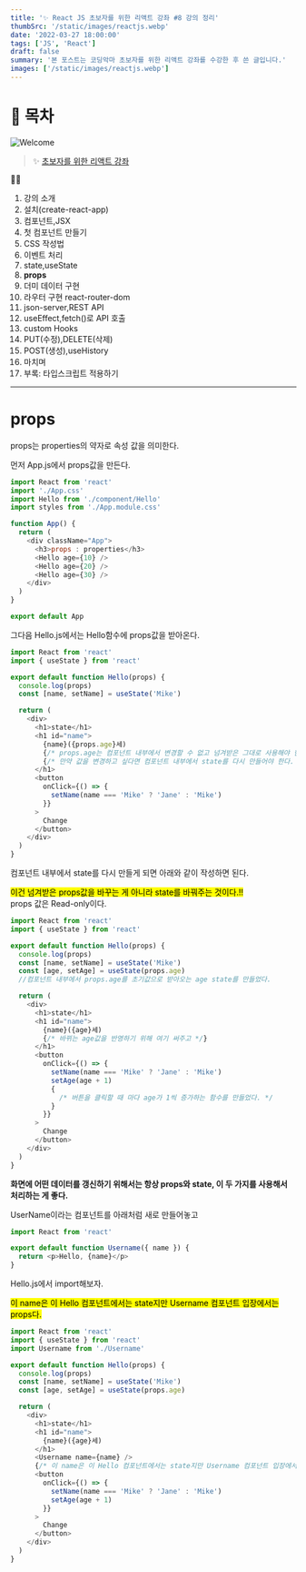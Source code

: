 ```yaml
---
title: '✨ React JS 초보자를 위한 리액트 강좌 #8 강의 정리'
thumbSrc: '/static/images/reactjs.webp'
date: '2022-03-27 18:00:00'
tags: ['JS', 'React']
draft: false
summary: '본 포스트는 코딩악마 초보자를 위한 리액트 강좌를 수강한 후 쓴 글입니다.'
images: ['/static/images/reactjs.webp']
---
```


# 📌 목차

![Welcome](/static/images/reactjs.webp)

> ✨ [초보자를 위한 리액트 강좌](https://www.youtube.com/playlist?list=PLZKTXPmaJk8J_fHAzPLH8CJ_HO_M33e7-)

💁🏻

1.  강의 소개
2.  설치(create-react-app)
3.  컴포넌트,JSX
4.  첫 컴포넌트 만들기
5.  CSS 작성법
6.  이벤트 처리
7.  state,useState
8.  **props**
9.  더미 데이터 구현
10. 라우터 구현 react-router-dom
11. json-server,REST API
12. useEffect,fetch()로 API 호출
13. custom Hooks
14. PUT(수정),DELETE(삭제)
15. POST(생성),useHistory
16. 마치며
17. 부록: 타입스크립트 적용하기

---

# props

props는 properties의 약자로 속성 값을 의미한다.

먼저 App.js에서 props값을 만든다.

```js
import React from 'react'
import './App.css'
import Hello from './component/Hello'
import styles from './App.module.css'

function App() {
  return (
    <div className="App">
      <h3>props : properties</h3>
      <Hello age={10} />
      <Hello age={20} />
      <Hello age={30} />
    </div>
  )
}

export default App
```

그다음 Hello.js에서는 Hello함수에 props값을 받아온다.

```js
import React from 'react'
import { useState } from 'react'

export default function Hello(props) {
  console.log(props)
  const [name, setName] = useState('Mike')

  return (
    <div>
      <h1>state</h1>
      <h1 id="name">
        {name}({props.age}세)
        {/* props.age는 컴포넌트 내부에서 변경할 수 없고 넘겨받은 그대로 사용해야 한다. */}
        {/* 만약 값을 변경하고 싶다면 컴포넌트 내부에서 state를 다시 만들어야 한다. */}
      </h1>
      <button
        onClick={() => {
          setName(name === 'Mike' ? 'Jane' : 'Mike')
        }}
      >
        Change
      </button>
    </div>
  )
}
```

컴포넌트 내부에서 state를 다시 만들게 되면 아래와 같이 작성하면 된다.

<mark>이건 넘겨받은 props값을 바꾸는 게 아니라 state를 바꿔주는 것이다.!!</mark>
<br />
props 값은 Read-only이다.

```js
import React from 'react'
import { useState } from 'react'

export default function Hello(props) {
  console.log(props)
  const [name, setName] = useState('Mike')
  const [age, setAge] = useState(props.age)
  //컴포넌트 내부에서 props.age를 초기값으로 받아오는 age state를 만들었다.

  return (
    <div>
      <h1>state</h1>
      <h1 id="name">
        {name}({age}세)
        {/* 바뀌는 age값을 반영하기 위해 여기 써주고 */}
      </h1>
      <button
        onClick={() => {
          setName(name === 'Mike' ? 'Jane' : 'Mike')
          setAge(age + 1)
          {
            /* 버튼을 클릭할 때 마다 age가 1씩 증가하는 함수를 만들었다. */
          }
        }}
      >
        Change
      </button>
    </div>
  )
}
```

**화면에 어떤 데이터를 갱신하기 위해서는 항상 props와 state, 이 두 가지를 사용해서 처리하는 게 좋다.**

UserName이라는 컴포넌트를 아래처럼 새로 만들어놓고

```js
import React from 'react'

export default function Username({ name }) {
  return <p>Hello, {name}</p>
}
```

Hello.js에서 import해보자.<br/>

<mark>이 name은 이 Hello 컴포넌트에서는 state지만 Username 컴포넌트 입장에서는 props다.</mark>

```js
import React from 'react'
import { useState } from 'react'
import Username from './Username'

export default function Hello(props) {
  console.log(props)
  const [name, setName] = useState('Mike')
  const [age, setAge] = useState(props.age)

  return (
    <div>
      <h1>state</h1>
      <h1 id="name">
        {name}({age}세)
      </h1>
      <Username name={name} />
      {/* 이 name은 이 Hello 컴포넌트에서는 state지만 Username 컴포넌트 입장에서는 props다 */}
      <button
        onClick={() => {
          setName(name === 'Mike' ? 'Jane' : 'Mike')
          setAge(age + 1)
        }}
      >
        Change
      </button>
    </div>
  )
}
```
